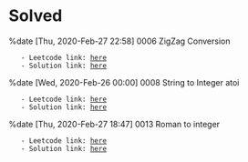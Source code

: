 = Solved =

%date [Thu, 2020-Feb-27 22:58]
0006 ZigZag Conversion
    - Leetcode link: [[https://leetcode.com/problems/zigzag-conversion/|here]]
    - Solution link: [[file:~/Code/code-practice/leetcode/6_zigzag_conversion.py|here]]

%date [Wed, 2020-Feb-26 00:00]
0008 String to Integer atoi
    - Leetcode link: [[https://leetcode.com/problems/string-to-integer-atoi/|here]]
    - Solution link: [[file:~/Code/code-practice/leetcode/8_string_to_int.py|here]]

%date [Thu, 2020-Feb-27 18:47]
0013 Roman to integer
    - Leetcode link: [[https://leetcode.com/problems/roman-to-integer/|here]]
    - Solution link: [[file:~/Code/code-practice/leetcode/13_roman_to_integer.py|here]]
